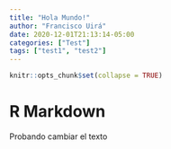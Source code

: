 ```yaml
---
title: "Hola Mundo!"
author: "Francisco Uirá"
date: 2020-12-01T21:13:14-05:00
categories: ["Test"]
tags: ["test1", "test2"]
---
```


```r
knitr::opts_chunk$set(collapse = TRUE)
```

# R Markdown

Probando cambiar el texto

